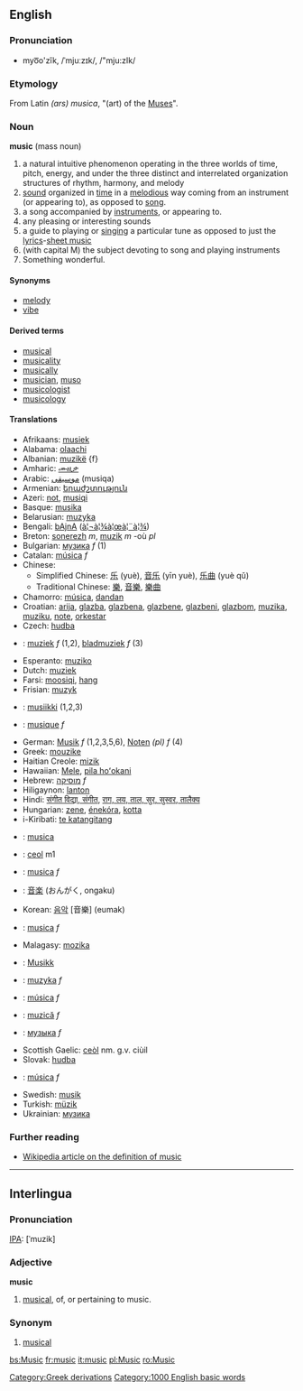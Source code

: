 {{wikipedia}}
==English==
===Pronunciation===
*myo͞o'zĭk, /ˈmjuːzɪk/, /"mju:zIk/

===Etymology===
From Latin ''(ars) musica'', "(art) of the [[Muse]]s".

===Noun===
'''music''' (mass noun)

# a natural intuitive phenomenon operating in the three worlds of time, pitch, energy, and under the three distinct and interrelated organization structures of rhythm, harmony, and melody
# [[sound]] organized in [[time]] in a [[melodious]] way coming from an instrument (or appearing to), as opposed to [[song]].
# a song accompanied by [[instrument|instruments]], or appearing to.
# any pleasing or interesting sounds
# a guide to playing or [[singing]] a particular tune as opposed to just the [[lyrics]]-[[sheet music]]
# (with capital M) the subject devoting to song and playing instruments
# Something wonderful.

====Synonyms====
*[[melody]]
*[[vibe]]

====Derived terms====
*[[musical]]
*[[musicality]]
*[[musically]]
*[[musician]], [[muso]]
*[[musicologist]]
*[[musicology]]

====Translations====
*Afrikaans: [[musiek]]
*Alabama: [[olaachi]]
*Albanian: [[muzikë]] {f}
*Amharic: [[ሙዚቃ]]
*Arabic: [[موسيقى]] (musiqa)
*Armenian: [[երաժշտություն]]
*Azeri: [[not]], [[musiqi]]
*Basque: [[musika]]
*Belarusian: [[muzyka]]
*Bengali: [[bAjnA]] ([[à¦¬à¦¾à¦œà¦¨à¦¾]])
*Breton: [[sonerezh]] ''m'', [[muzik]] ''m'' -où ''pl''
*Bulgarian: [[музика]] ''f'' (1)
*Catalan: [[música]] ''f''
*Chinese:
**Simplified Chinese: [[乐]] (yuè), [[音乐]] (yīn yuè), [[乐曲]] (yuè qǔ)
**Traditional Chinese: [[樂]], [[音樂]], [[樂曲]]
*Chamorro: [[música]], [[dandan]]
*Croatian: [[arija]], [[glazba]], [[glazbena]], [[glazbene]], [[glazbeni]], [[glazbom]], [[muzika]], [[muziku]], [[note]], [[orkestar]]
*Czech: [[hudba]]
*{{nl}}: [[muziek]] ''f'' (1,2), [[bladmuziek]] ''f'' (3)
*Esperanto: [[muziko]]
*Dutch: [[muziek]]
*Farsi: [[moosiqi]], [[hang]]
*Frisian: [[muzyk]]
*{{fi}}: [[musiikki]] (1,2,3)
*{{fr}}: [[musique]] ''f''
*German: [[Musik]] ''f'' (1,2,3,5,6), [[Noten]] ''(pl)'' ''f'' (4)
*Greek: [[mouzike]]
*Haitian Creole: [[mizik]]
*Hawaiian: [[Mele]], [[pila hoʻokani]]
*Hebrew: [[מוסיקה]] ''f''
*Hiligaynon: [[lanton]]
*Hindi: [[संगीत विद्या, संगीत]], [[राग, लय, ताल, सुर, सुस्वर, तालैक्य]]
*Hungarian: [[zene]], [[énekóra]], [[kotta]]
*i-Kiribati: [[te katangitang]]
*{{ia}}: [[musica]]
*{{ga}}: [[ceol]] m1
*{{it}}: [[musica]] ''f''
*{{ja}}: [[音楽]] (おんがく, ongaku)
*Korean: [[음악]] [音樂] (eumak)
*{{la}}: [[musica]] ''f''
*Malagasy: [[mozika]]
*{{no}}: [[Musikk]]
*{{pl}}: [[muzyka]] ''f''
*{{pt}}: [[música]] ''f''
*{{ro}}: [[muzică]] ''f''
*{{ru}}: [[музыка]] ''f''
*Scottish Gaelic: [[ceòl]] nm. g.v. ciùil
*Slovak: [[hudba]]
*{{es}}: [[música]] ''f''
*Swedish: [[musik]]
*Turkish: [[müzik]]
*Ukrainian: [[музика]]

===Further reading===
* [[w:definition of music|Wikipedia article on the definition of music]]

----

==Interlingua==

===Pronunciation===
[[IPA]]: [ˈmuzik]

===Adjective===
'''music'''

# [[musical]], of, or pertaining to music.

===Synonym===
#[[musical]]

[[Category:Greek derivations]]

[[Category:1000 English basic words]]

[[bs:Music]]
[[fr:music]]
[[it:music]]
[[pl:Music]]
[[ro:Music]]